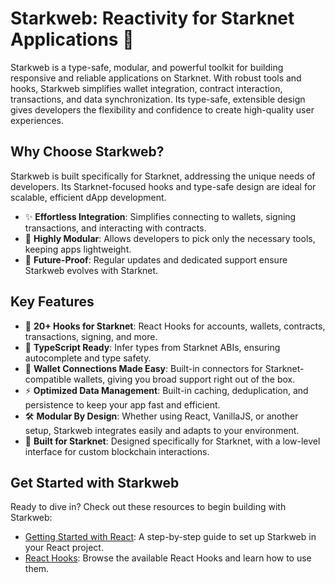 # Starkweb: Reactivity for Starknet Applications 🐺

Starkweb is a type-safe, modular, and powerful toolkit for building responsive and reliable applications on Starknet. With robust tools and hooks, Starkweb simplifies wallet integration, contract interaction, transactions, and data synchronization. Its type-safe, extensible design gives developers the flexibility and confidence to create high-quality user experiences.

## Why Choose Starkweb?

Starkweb is built specifically for Starknet, addressing the unique needs of developers. Its Starknet-focused hooks and type-safe design are ideal for scalable, efficient dApp development.

- ✨ **Effortless Integration**: Simplifies connecting to wallets, signing transactions, and interacting with contracts.
- 🧩 **Highly Modular**: Allows developers to pick only the necessary tools, keeping apps lightweight.
- 🔄 **Future-Proof**: Regular updates and dedicated support ensure Starkweb evolves with Starknet.

## Key Features

- 🚀 **20+ Hooks for Starknet**: React Hooks for accounts, wallets, contracts, transactions, signing, and more.
- 🦄 **TypeScript Ready**: Infer types from Starknet ABIs, ensuring autocomplete and type safety.
- 💼 **Wallet Connections Made Easy**: Built-in connectors for Starknet-compatible wallets, giving you broad support right out of the box.
- ⚡ **Optimized Data Management**: Built-in caching, deduplication, and persistence to keep your app fast and efficient.
- 🛠️ **Modular By Design**: Whether using React, VanillaJS, or another setup, Starkweb integrates easily and adapts to your environment.
- 🌌 **Built for Starknet**: Designed specifically for Starknet, with a low-level interface for custom blockchain interactions.

## Get Started with Starkweb

Ready to dive in? Check out these resources to begin building with Starkweb:

- [Getting Started with React](/react): A step-by-step guide to set up Starkweb in your React project.
- [React Hooks](/react/hooks): Browse the available React Hooks and learn how to use them.
